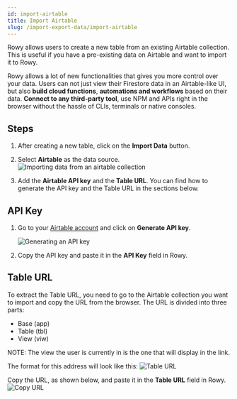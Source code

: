 ```yaml
---
id: import-airtable
title: Import Airtable
slug: /import-export-data/import-airtable
---
```



Rowy allows users to create a new table from an existing Airtable collection. This is useful if you have a pre-existing data on Airtable and want to import it to Rowy.

Rowy allows a lot of new functionalities that gives you more control over your data. Users can not just view their Firestore data in an Airtable-like UI, but also **build cloud functions**, **automations and workflows** based on their data. **Connect to any third-party tool**, use NPM and APIs right in the browser without the hassle of CLIs, terminals or native consoles.

## Steps

1. After creating a new table, click on the **Import Data** button.

2. Select **Airtable** as the data source.
    <img 
        src={importData} 
        alt="Importing data from an airtable collection" 
    />

3. Add the **Airtable API key** and the **Table URL**. You can find how to generate the API key and the Table URL in the sections below.



## API Key

1. Go to your [Airtable account](https://airtable.com/account) and click on **Generate API key**.

    <img 
        src= {generateAPIKey} 
        alt="Generating an API key"
    />

2. Copy the API key and paste it in the **API Key** field in Rowy.

## Table URL

To extract the Table URL, you need to go to the Airtable collection you want to import and copy the URL from the browser. The URL is divided into three parts:

- Base (app)
- Table (tbl)
- View (viw)

NOTE: The view the user is currently in is the one that will display in the link.

The format for this address will look like this:
<img
    src={tableURL}
    alt="Table URL"
/>

Copy the URL, as shown below, and paste it in the **Table URL** field in Rowy.
<img
    src={copyURL}
    alt="Copy URL"
/>